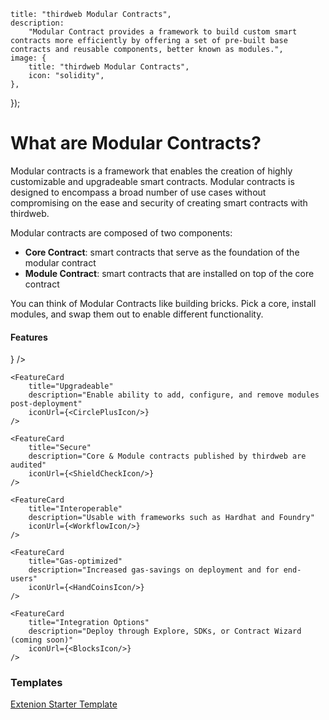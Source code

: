 
	title: "thirdweb Modular Contracts",
	description:
		"Modular Contract provides a framework to build custom smart contracts more efficiently by offering a set of pre-built base contracts and reusable components, better known as modules.",
	image: {
		title: "thirdweb Modular Contracts",
		icon: "solidity",
	},
});

# What are Modular Contracts?

Modular contracts is a framework that enables the creation of highly customizable and 
upgradeable smart contracts. Modular contracts is designed to encompass a broad number 
of use cases without compromising on the ease and security of creating smart contracts 
with thirdweb.

<DocImage src={OverviewImage} />

Modular contracts are composed of two components:

- **Core Contract**: smart contracts that serve as the foundation of the modular contract
- **Module Contract**: smart contracts that are installed on top of the core contract

You can think of Modular Contracts like building bricks. Pick a core, install modules, 
and swap them out to enable different functionality.

#### Features

<div
	className="my-4 grid gap-2 md:grid-cols-2 lg:grid-cols-2 "
>
	<FeatureCard
		title="Customizable"
		description="Build contracts to only add features relevant to your use case"
		iconUrl={<PencilRulerIcon />}
	/>

    <FeatureCard
    	title="Upgradeable"
    	description="Enable ability to add, configure, and remove modules post-deployment"
		iconUrl={<CirclePlusIcon/>}
    />

	<FeatureCard
    	title="Secure"
    	description="Core & Module contracts published by thirdweb are audited"
		iconUrl={<ShieldCheckIcon/>}
    />

	<FeatureCard
    	title="Interoperable"
    	description="Usable with frameworks such as Hardhat and Foundry"
    	iconUrl={<WorkflowIcon/>}
    />

	<FeatureCard
    	title="Gas-optimized"
    	description="Increased gas-savings on deployment and for end-users"
    	iconUrl={<HandCoinsIcon/>}
    />

	<FeatureCard
    	title="Integration Options"
    	description="Deploy through Explore, SDKs, or Contract Wizard (coming soon)"
		iconUrl={<BlocksIcon/>}
    />
</div>

### Templates
[Extenion Starter Template](https://github.com/thirdweb-example/modular-contract-starter)
